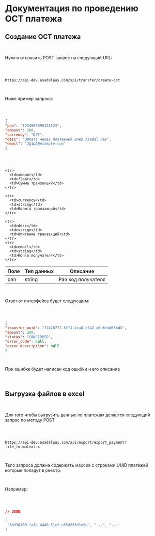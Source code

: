 # Документация по проведению OCT платежа

## Создание OCT платежа

<br />

Нужно отправить POST запрос на следующий URL:

<br />

```http

https://api-dev.asadalpay.com/api/transfer/create-oct

```

<br />

Ниже пример запроса:

<br />

```JSON

{
"pan": "1234567890123123",
"amount": 200,
"currency": "KZT",
"desc": "Оплата через платежный шлюз Asadal pay",
"email": "Jg1pA@example.com"
}



```

<br />

<table>
  <thead>
    <tr>
      <th>Поле</th>
      <th>Тип данных</th>
      <th>Описание</th>
    </tr>
  </thead>
  <tbody>
    <tr>
      <td>pan</td>
      <td>string</td>
      <td>Pan код получателя</td>
    </tr>

    <tr>
      <td>amount</td>
      <td>float</td>
      <td>Сумма транзакций</td>
    </tr>

    <tr>
      <td>currency</td>
      <td>string</td>
      <td>Валюта транзакций</td>
    </tr>

    <tr>
      <td>desc</td>
      <td>strign</td>
      <td>Описание транзакций</td>
    </tr>
    <tr>
      <td>email</td>
      <td>string</td>
      <td>Почта получателя</td>
    </tr>

  </tbody>
</table>

<br />

Ответ от интерфейса будет следующим:

<br />

```JSON

{
"transfer_uuid": "71478777-8ff1-4ea8-b642-c6e6fe865bd3",
"amount": 200,
"status": "CONFIRMED",
"error_code": null,
"error_description": null
}

```

<br />

При ошибке будет написан код ошибки и его описание

<br />

## Выгрузка файлов в excel

<br />

Для того чтобы выгрузить данные по платежам делается следующий запрос по методу POST

<br />

```https

https://api-dev.asadalpay.com/api/export/export_payment?file_format=xlsx

```

<br />

Тело запроса должна содержать массив с строками UUID платежей которые попадут в реестр.

<br />

Например:

<br />

```JSON

// JSON

[
 "6b338109-fa1b-4440-81ef-e65d366d1e9a", "...", "...:
]

```

<br />

